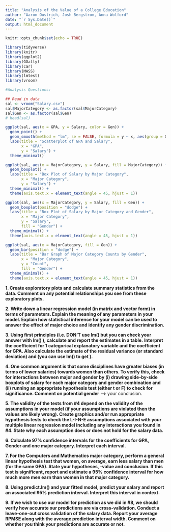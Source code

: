 ```yaml
---
title: "Analysis of the Value of a College Education"
author: "Aaron Oustrich, Josh Bergstrom, Anna Wolford"
date: "`r Sys.Date()`"
output: html_document
---
```


```r
knitr::opts_chunk$set(echo = TRUE)

library(tidyverse)
library(knitr)
library(ggplot2)
library(GGally)
library(car)
library(MASS)
library(lmtest)
library(vroom)

#Analysis Questions:

## Read in data
sal <- vroom("Salary.csv")
sal$MajorCategory <- as.factor(sal$MajorCategory)
sal$Gen <- as.factor(sal$Gen)
# head(sal)
```
```r
ggplot(sal, aes(x = GPA, y = Salary, color = Gen)) +
  geom_point() +
  geom_smooth(method = "lm", se = FALSE, formula = y ~ x, aes(group = Gen)) +
  labs(title = "Scatterplot of GPA and Salary",
       x = "GPA",
       y = "Salary") +  
  theme_minimal()
```



```r
ggplot(sal, aes(x = MajorCategory, y = Salary, fill = MajorCategory)) +
  geom_boxplot() +
  labs(title = "Box Plot of Salary by Major Category",
       x = "Major Category",
       y = "Salary") +
  theme_minimal() +
  theme(axis.text.x = element_text(angle = 45, hjust = 1)) 
```

```r
ggplot(sal, aes(x = MajorCategory, y = Salary, fill = Gen)) +
  geom_boxplot(position = "dodge") +
  labs(title = "Box Plot of Salary by Major Category and Gender",
       x = "Major Category",
       y = "Salary",
       fill = "Gender") +
  theme_minimal() +
  theme(axis.text.x = element_text(angle = 45, hjust = 1))
```
```r
ggplot(sal, aes(x = MajorCategory, fill = Gen)) +
  geom_bar(position = "dodge") +
  labs(title = "Bar Graph of Major Category Counts by Gender",
       x = "Major Category",
       y = "Count",
       fill = "Gender") +
  theme_minimal() +
  theme(axis.text.x = element_text(angle = 45, hjust = 1))  
```




**1. Create exploratory plots and calculate summary statistics from the data. Comment on any potential relationships you see from these exploratory plots.**






**2. Write down a linear regression model (in matrix and vector form) in terms of parameters. Explain the meaning of any parameters in your model. Explain how statistical inference for your model can be used to answer the effect of major choice and identify any gender discrimination.**


**3. Using first principles (i.e. DON’T use lm() but you can check your answer with lm() ), calculate and report the estimates in a table.**
**Interpret the coefficient for 1 categorical explanatory variable and the coefficient for GPA. Also calculate the estimate of the residual variance (or standard deviation) and (you can use lm() to get ).**



**4. One common argument is that some disciplines have greater biases (in terms of lower salaries) towards women than others. To verify this, check for interactions between major and gender by (i) drawing side-by-side boxplots of salary for each major category and gender combination and (ii) running an appropriate hypothesis test (either t or F) to check for significance. Comment on potential gender -->**
<!-- # βˆ -->
<!-- R -->
<!-- 2 R -->
<!-- 2 -->
<!-- discrimination from your boxplot. For your hypothesis test, state your hypotheses, report an appropriate test statistic, -value and give -->
your conclusion.

**5. The validity of the tests from #4 depend on the validity of the assumptions in your model (if your assumptions are violated then the values are likely wrong). Create graphics and/or run appropriate hypothesis tests to check the L-I-N-E assumptions associated with your multiple linear regression model including any interactions you found in #4. State why each assumption does or does not hold for the salary data.**


**6. Calculate 97% confidence intervals for the coefficients for GPA, Gender and one major category. Interpret each interval.**


**7. For the Computers and Mathematics major category, perform a general linear hypothesis test that women, on average, earn less salary than men (for the same GPA). State your hypotheses, -value and conclusion. If this test is significant, report and estimate a 95% confidence interval for how much more men earn than women in that major category.**


**8. Using predict.lm() and your fitted model, predict your salary and report an associated 95% prediction interval. Interpret this interval in context.**


**9. If we wish to use our model for prediction as we did in #8, we should verify how accurate our predictions are via cross-validation. Conduct a leave-one-out cross validation of the salary data. Report your average RPMSE along with the average prediction interval width. Comment on whether you think your predictions are accurate or not.**
